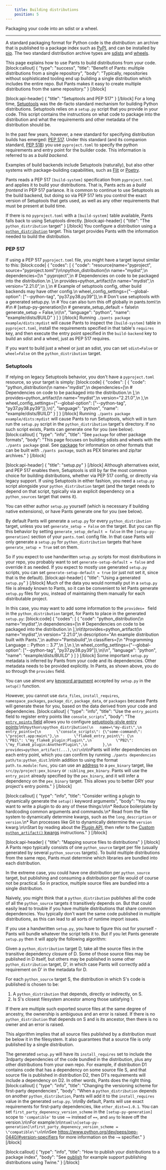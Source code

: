 ```yaml
---
    title: Building distributions
    position: 5
---
```


Packaging your code into an sdist or a wheel.

---

A standard packaging format for Python code is the _distribution_: an archive that is published to a package index such as [PyPI](https://pypi.org/), and can be installed by [pip](https://packaging.python.org/key_projects/#pip). The two standard distribution archive types are [sdists](https://packaging.python.org/overview/#python-source-distributions) and [wheels](https://packaging.python.org/overview/#python-binary-distributions).

This page explains how to use Pants to build distributions from your code.
[block:callout]
{
"type": "success",
"title": "Benefit of Pants: multiple distributions from a single repository",
"body": "Typically, repositories without sophisticated tooling end up building a single distribution which includes the entire repo. But Pants makes it easy to create multiple distributions from the same repository."
}
[/block]

[block:api-header]
{
"title": "Setuptools and PEP 517"
}
[/block]
For a long time, [Setuptools](https://setuptools.pypa.io/) was the de-facto standard mechanism for building Python distributions. Setuptools relies on a `setup.py` script that you provide in your code. This script contains the instructions on what code to package into the distribution and what the requirements and other metadata of the distribution should be.

In the past few years, however, a new standard for specifying distribution builds has emerged: [PEP 517](https://www.python.org/dev/peps/pep-0517/). Under this standard (and its companion standard, [PEP 518](https://www.python.org/dev/peps/pep-0518/)) you use `pyproject.toml` to specify the python requirements and entry point for the builder code. This information is referred to as a _build backend_.

Examples of build backends include Setuptools (naturally), but also other systems with package-building capabilities, such as [Flit](https://flit.readthedocs.io/en/latest/) or [Poetry](https://github.com/python-poetry/poetry-core).

Pants reads a PEP 517 `[build-system]` specification from `pyproject.toml` and applies it to build your distributions. That is, Pants acts as a _build frontend_ in PEP 517 parlance. It is common to continue to use Setuptools as the build backend, but doing so via PEP 517 lets you control the exact version of Setuptools that gets used, as well as any other requirements that must be present at build time.

If there is no `pyproject.toml` with a `[build-system]` table available, Pants falls back to using Setuptools directly.
[block:api-header]
{
"title": "The `python_distribution` target"
}
[/block]
You configure a distribution using a [`python_distribution`](doc:reference-python_distribution) target. This target provides Pants with the information needed to build the distribution.

### PEP 517

If using a PEP 517 `pyproject.toml` file, you might have a target layout similar to this:
[block:code]
{
"codes": [
{
"code": "resource(name=\"pyproject\", source=\"pyproject.toml\")\n\npython_distribution(\n name=\"mydist\",\n dependencies=[\n \":pyproject\",\n # Dependencies on code to be packaged into the distribution.\n ],\n provides=python_artifact(\n name=\"mydist\",\n version=\"2.21.0\",\n ),\n # Example of setuptools config, other build backends may have other config.\n wheel_config_settings={\"--global-option\": [\"--python-tag\", \"py37.py38.py39\"]},\n # Don't use setuptools with a generated setup.py. \n # You can also turn this off globally in pants.toml:\n #\n # [setup-py-generation]\n # generate_setup_default = false\n generate_setup = False,\n)\n",
"language": "python",
"name": "example/dists/BUILD"
}
]
}
[/block]
Running `./pants package example/dists:mydist` will cause Pants to inspect the `[build-system]` table in `pyproject.toml`, install the requirements specified in that table's `requires` key, and then execute the entry point specified in the `build-backend` key to build an sdist and a wheel, just as PEP 517 requires.

If you want to build just a wheel or just an sdist, you can set `sdist=False` or `wheel=False` on the `python_distribution` target.

### Setuptools

If relying on legacy Setuptools behavior, you don't have a `pyproject.toml` resource, so your target is simply:
[block:code]
{
"codes": [
{
"code": "python_distribution(\n name=\"mydist\",\n dependencies=[\n # Dependencies on code to be packaged into the distribution.\n ],\n provides=python_artifact(\n name=\"mydist\",\n version=\"2.21.0\",\n ),\n wheel_config_settings={\"--global-option\": [\"--python-tag\", \"py37.py38.py39\"]},\n)",
"language": "python",
"name": "example/dists/BUILD"
}
]
}
[/block]
Running `./pants package example/dists:mydist` will cause Pants to run Setuptools, which will in turn run the `setup.py` script in the `python_distribution` target's directory. If no such script exists, Pants can generate one for you (see below).
[block:callout]
{
"type": "info",
"title": "See `package` for other package formats",
"body": "This page focuses on building sdists and wheels with the `./pants package` goal. See [package](doc:python-package-goal) for information on other formats that can be built with `./pants package`, such as PEX binaries and zip/tar archives."
}
[/block]

[block:api-header]
{
"title": "setup.py"
}
[/block]
Although alternatives exist, and PEP 517 enables them, Setuptools is still by far the most common choice for building distributions, whether via PEP 517 config, or directly via legacy support. If using Setuptools in either fashion, you need a `setup.py` script alongside your `python_distribution` target (and the target needs to depend on that script, typically via an explicit dependency on a `python_sources` target that owns it).

You can either author `setup.py` yourself (which is necessary if building native extensions), or have Pants generate one for you (see below).

By default Pants will generate a `setup.py` for every `python_distribution` target, unless you set `generate_setup = False` on the target. But you can flip this behavior by setting `generate_setup_default = false` in the `[setup-py-generation]` section of your `pants.toml` config file. In that case Pants will only generate a `setup.py` for `python_distribution` targets that have `generate_setup = True` set on them.

So if you expect to use handwritten `setup.py` scripts for most distributions in your repo, you probably want to set `generate-setup-default = false` and override it as needed. If you expect to mostly use generated `setup.py` scripts, you can set `generate-setup-default = true` (or just not set it, since that is the default).
[block:api-header]
{
"title": "Using a generated `setup.py`"
}
[/block]
Much of the data you would normally put in a `setup.py` file is already known to Pants, so it can be convenient to let Pants generate `setup.py` files for you, instead of maintaining them manually for each distributable project.

In this case, you may want to add some information to the `provides= ` field in the `python_distribution` target, for Pants to place in the generated `setup.py`:
[block:code]
{
"codes": [
{
"code": "python_distribution(\n name=\"mydist\",\n dependencies=[\n # Dependencies on code to be packaged into the distribution.\n ],\n\t\tprovides=python_artifact(\n name=\"mydist\",\n version=\"2.21.0\",\n description=\"An example distribution built with Pants.\",\n author=\"Pantsbuild\",\n classifiers=[\n \"Programming Language :: Python :: 3.7\",\n ],\n ),\n wheel_config_settings={\"--global-option\": [\"--python-tag\", \"py37.py38.py39\"]},\n)\n",
"language": "python",
"name": "example/dists/BUILD"
}
]
}
[/block]
Some important `setup.py` metadata is inferred by Pants from your code and its dependencies. Other metadata needs to be provided explicitly. In Pants, as shown above, you do so through the `provides` field.

You can use almost any [keyword argument](https://packaging.python.org/guides/distributing-packages-using-setuptools/#setup-args) accepted by `setup.py` in the `setup()` function.

However, you cannot use `data_files`, `install_requires`, `namespace_packages`, `package_dir`, `package_data`, or `packages` because Pants will generate these for you, based on the data derived from your code and dependencies.
[block:callout]
{
"type": "info",
"title": "Use the `entry_points` field to register entry points like `console_scripts`",
"body": "The [`entry_points` field](doc:reference-python_distribution#codeentry_pointscode) allows you to configure [setuptools-style entry points](https://packaging.python.org/specifications/entry-points/#entry-points-specification):\n\n`python\npython_distribution(\n   name=\"my-dist\",\n   entry_points={\n       \"console_scripts\": {\"some-command\": \"project.app:main\"},\n       \"flake8_entry_point\": {\n           \"PB1\": \"my_flake8_plugin:Plugin\",\n           \"PB2\": \"my_flake8_plugin:AnotherPlugin\",\n       },\n   provides=python_artifact(...),\n)\n`\n\nPants will infer dependencies on each entry point, which you can confirm by running `./pants dependencies path/to:python_dist`.\n\nIn addition to using the format `path.to.module:func`, you can use an [address](doc:targets) to a `pex_binary` target, like `src/py/project:pex_binary` or `:sibling_pex_binary`. Pants will use the `entry_point` already specified by the `pex_binary`, and it will infer a dependency on the `pex_binary` target. This allows you to better DRY your project's entry points."
}
[/block]

[block:callout]
{
"type": "info",
"title": "Consider writing a plugin to dynamically generate the `setup()` keyword arguments",
"body": "You may want to write a plugin to do any of these things:\n\n* Reduce boilerplate by hardcoding common arguments and commands.\n* Read from the file system to dynamically determine kwargs, such as the `long_description` or `version`.\n\* Run processes like Git to dynamically determine the `version` kwarg.\n\nStart by reading about the [Plugin API](doc:plugins-overview), then refer to the [Custom `python_artifact()` kwargs](doc:plugins-setup-py) instructions."
}
[/block]

[block:api-header]
{
"title": "Mapping source files to distributions"
}
[/block]
A Pants repo typically consists of one `python_source` target per file (usually generated by several `python_sources` targets). To build multiple distributions from the same repo, Pants must determine which libraries are bundled into each distribution.

In the extreme case, you could have one distribution per `python_source` target, but publishing and consuming a distribution per file would of course not be practical. So in practice, multiple source files are bundled into a single distribution.

Naively, you might think that a `python_distribution` publishes all the code of all the `python_source` targets it transitively depends on. But that could easily lead to trouble if you have multiple distributions that share common dependencies. You typically don't want the same code published in multiple distributions, as this can lead to all sorts of runtime import issues.

If you use a handwritten `setup.py`, you have to figure this out for yourself - Pants will bundle whatever the script tells it to. But if you let Pants generate `setup.py` then it will apply the following algorithm:

Given a `python_distribution` target D, take all the source files in the transitive dependency closure of D. Some of those source files may be published in D itself, but others may be published in some other `python_distribution` target, D', in which case Pants will correctly add a requirement on D' in the metadata for D.

For each `python_source` target S, the distribution in which S's code is published is chosen to be:

1. A `python_distribution` that depends, directly or indirectly, on S.
2. Is S's closest filesystem ancestor among those satisfying 1.

If there are multiple such exported source files at the same degree of ancestry, the ownership
is ambiguous and an error is raised. If there is no `python_distribution` that depends on S
and is its ancestor, then there is no owner and an error is raised.

This algorithm implies that all source files published by a distribution must be below it in the filesystem. It also guarantees that a source file is only published by a single distribution.

The generated `setup.py` will have its `install_requires` set to include the 3rdparty dependencies of the code bundled in the distribution, plus any other distributions from your own repo. For example, if distribution D1 contains code that has a dependency on some source file S, and that source file is published in distribution D2, then D1's requirements will include a dependency on D2. In other words, Pants does the right thing.
[block:callout]
{
"type": "info",
"title": "Changing the versioning scheme for first-party dependencies",
"body": "When a `python_distribution` depends on another `python_distribution`, Pants will add it to the `install_requires` value in the generated `setup.py`. \n\nBy default, Pants will use exact requirements for first-party dependencies, like `other_dist==1.0.1`. You can set `first_party_depenency_version_scheme` in the `[setup-py-generation]` scope to `'compatible'` to use `~=` instead of `==`, and `any` to leave off the version.\n\nFor example:\n\n`toml\n[setup-py-generation]\nfirst_party_depenency_version_scheme = \"compatible\"\n`\n\nSee https://www.python.org/dev/peps/pep-0440/#version-specifiers for more information on the `~=` specifier."
}
[/block]

[block:callout]
{
"type": "info",
"title": "How to publish your distributions to a package index",
"body": "See [publish](doc:python-publish-goal) for example support publishing distributions using Twine."
}
[/block]
